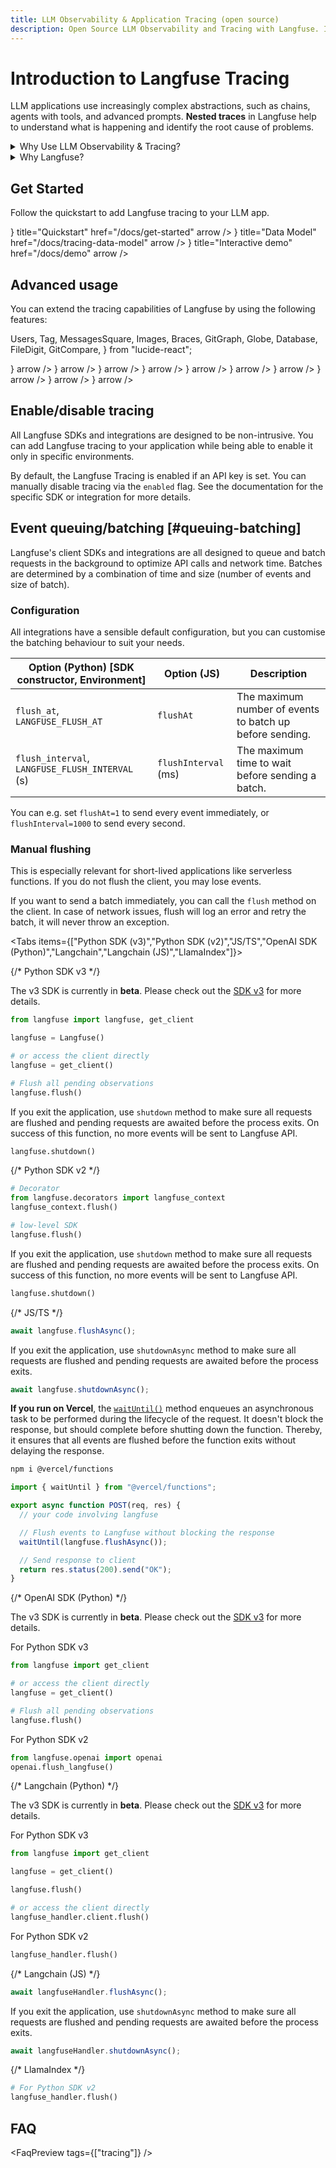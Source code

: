 ```yaml
---
title: LLM Observability & Application Tracing (open source)
description: Open Source LLM Observability and Tracing with Langfuse. Integrates with OpenAI, LlamaIndex, LangChain, Python Decorators and more.
---
```


# Introduction to Langfuse Tracing

LLM applications use increasingly complex abstractions, such as chains, agents with tools, and advanced prompts. **Nested traces** in Langfuse help to understand what is happening and identify the root cause of problems.

<details>
<summary>Why Use LLM Observability & Tracing?</summary>

- **Full context capture:** Track the complete execution flow including API calls, context, prompts, parallelism and more
- **Cost monitoring:** Track model usage and costs across your application
- **Quality insights:** Collect user feedback and identify low-quality outputs
- **Dataset creation:** Build high-quality datasets for fine-tuning and testing
- **Root cause analysis:** Quickly identify and debug issues in complex LLM applications

</details>

<details>
<summary>Why Langfuse?</summary>

- **Open source:** Fully open source with public API for custom integrations
- **Production optimized:** Designed with minimal performance overhead
- **Best-in-class SDKs:** Native SDKs for Python and JavaScript
- **Framework support:** Integrated with popular frameworks like OpenAI SDK, LangChain, and LlamaIndex
- **Multi-modal:** Support for tracing text, images and other modalities
- **Full platform:** Suite of tools for the complete LLM application development lifecycle

</details>


<TracingOverview />

## Get Started

Follow the quickstart to add Langfuse tracing to your LLM app.


<Cards num={3}>
  <Card
    icon={<Rocket size="24" />}
    title="Quickstart"
    href="/docs/get-started"
    arrow
  />
  <Card
    icon={<BookOpen size="24" />}
    title="Data Model"
    href="/docs/tracing-data-model"
    arrow
  />
  <Card
    icon={<Joystick size="24" />}
    title="Interactive demo"
    href="/docs/demo"
    arrow
  />
</Cards>

## Advanced usage

You can extend the tracing capabilities of Langfuse by using the following features:

  Users,
  Tag,
  MessagesSquare,
  Images,
  Braces,
  GitGraph,
  Globe,
  Database,
  FileDigit,
  GitCompare,
} from "lucide-react";

<Cards num={3}>
  <Card
    title="Sessions"
    href="/docs/tracing-features/sessions"
    icon={<MessagesSquare />}
    arrow
  />
  <Card
    title="Multi-Modality"
    href="/docs/tracing-features/multi-modality"
    icon={<Images />}
    arrow
  />
  <Card
    title="Users"
    href="/docs/tracing-features/users"
    icon={<Users />}
    arrow
  />
  <Card title="Tags" href="/docs/tracing-features/tags" icon={<Tag />} arrow />
  <Card
    title="Metadata"
    href="/docs/tracing-features/metadata"
    icon={<Braces />}
    arrow
  />
  <Card
    title="Releases & Versioning"
    href="/docs/tracing-features/releases-and-versioning"
    icon={<GitGraph />}
    arrow
  />
  <Card
    title="Trace URLs"
    href="/docs/tracing-features/url"
    icon={<Globe />}
    arrow
  />
  <Card
    title="Trace IDs & Distributed Tracing"
    href="/docs/tracing-features/trace-ids"
    icon={<FileDigit />}
    arrow
  />
  <Card
    title="Export traces"
    href="/docs/query-traces"
    icon={<Database />}
    arrow
  />
  <Card
    title="Agent Graphs"
    href="/docs/tracing-features/agent-graphs"
    icon={<GitCompare />}
    arrow
  />
</Cards>

## Enable/disable tracing

All Langfuse SDKs and integrations are designed to be non-intrusive. You can add Langfuse tracing to your application while being able to enable it only in specific environments.

By default, the Langfuse Tracing is enabled if an API key is set. You can manually disable tracing via the `enabled` flag. See the documentation for the specific SDK or integration for more details.

## Event queuing/batching [#queuing-batching]

Langfuse's client SDKs and integrations are all designed to queue and batch requests in the background to optimize API calls and network time. Batches are determined by a combination of time and size (number of events and size of batch).

### Configuration

All integrations have a sensible default configuration, but you can customise the batching behaviour to suit your needs.

| Option (Python) [SDK constructor, Environment]  | Option (JS)          | Description                                              |
| ----------------------------------------------- | -------------------- | -------------------------------------------------------- |
| `flush_at`, `LANGFUSE_FLUSH_AT`                 | `flushAt`            | The maximum number of events to batch up before sending. |
| `flush_interval`, `LANGFUSE_FLUSH_INTERVAL` (s) | `flushInterval` (ms) | The maximum time to wait before sending a batch.         |

You can e.g. set `flushAt=1` to send every event immediately, or `flushInterval=1000` to send every second.

### Manual flushing

<Callout type="info">
  This is especially relevant for short-lived applications like serverless
  functions. If you do not flush the client, you may lose events.
</Callout>

If you want to send a batch immediately, you can call the `flush` method on the client. In case of network issues, flush will log an error and retry the batch, it will never throw an exception.

<Tabs items={["Python SDK (v3)","Python SDK (v2)","JS/TS","OpenAI SDK (Python)","Langchain","Langchain (JS)","LlamaIndex"]}>

<Tab>
{/* Python SDK v3 */}

<Callout type="info">

The v3 SDK is currently in **beta**. Please check out the [SDK v3](https://langfuse.com/docs/sdk/python/sdk-v3) for more details.

</Callout>

```python
from langfuse import langfuse, get_client

langfuse = Langfuse()

# or access the client directly
langfuse = get_client()

# Flush all pending observations
langfuse.flush()
```

If you exit the application, use `shutdown` method to make sure all requests are flushed and pending requests are awaited before the process exits. On success of this function, no more events will be sent to Langfuse API.

```python
langfuse.shutdown()
```

</Tab>

<Tab>
{/* Python SDK v2 */}

```python
# Decorator
from langfuse.decorators import langfuse_context
langfuse_context.flush()

# low-level SDK
langfuse.flush()
```

If you exit the application, use `shutdown` method to make sure all requests are flushed and pending requests are awaited before the process exits. On success of this function, no more events will be sent to Langfuse API.

```python
langfuse.shutdown()
```

</Tab>
<Tab>
{/* JS/TS */}

```javascript
await langfuse.flushAsync();
```

If you exit the application, use `shutdownAsync` method to make sure all requests are flushed and pending requests are awaited before the process exits.

```javascript
await langfuse.shutdownAsync();
```

**If you run on Vercel**, the [`waitUntil()`](https://vercel.com/docs/functions/functions-api-reference#waituntil) method enqueues an asynchronous task to be performed during the lifecycle of the request. It doesn't block the response, but should complete before shutting down the function. Thereby, it ensures that all events are flushed before the function exits without delaying the response.

```sh
npm i @vercel/functions
```

```javascript
import { waitUntil } from "@vercel/functions";

export async function POST(req, res) {
  // your code involving langfuse

  // Flush events to Langfuse without blocking the response
  waitUntil(langfuse.flushAsync());

  // Send response to client
  return res.status(200).send("OK");
}
```

</Tab>
<Tab>
{/* OpenAI SDK (Python) */}

<Callout type="info">

The v3 SDK is currently in **beta**. Please check out the [SDK v3](https://langfuse.com/docs/sdk/python/sdk-v3) for more details.

</Callout>

For Python SDK v3

```python
from langfuse import get_client

# or access the client directly
langfuse = get_client()

# Flush all pending observations
langfuse.flush()
```

For Python SDK v2

```python
from langfuse.openai import openai
openai.flush_langfuse()
```

</Tab>
<Tab>
{/* Langchain (Python) */}

<Callout type="info">

The v3 SDK is currently in **beta**. Please check out the [SDK v3](https://langfuse.com/docs/sdk/python/sdk-v3) for more details.

</Callout>

For Python SDK v3

```python
from langfuse import get_client

langfuse = get_client()

langfuse.flush()

# or access the client directly
langfuse_handler.client.flush()

```

For Python SDK v2

```python
langfuse_handler.flush()
```

</Tab>
<Tab>
{/* Langchain (JS) */}

```javascript
await langfuseHandler.flushAsync();
```

If you exit the application, use `shutdownAsync` method to make sure all requests are flushed and pending requests are awaited before the process exits.

```javascript
await langfuseHandler.shutdownAsync();
```

</Tab>
<Tab>
{/* LlamaIndex */}

```python
# For Python SDK v2
langfuse_handler.flush()
```

</Tab>
</Tabs>

## FAQ


<FaqPreview tags={["tracing"]} />
